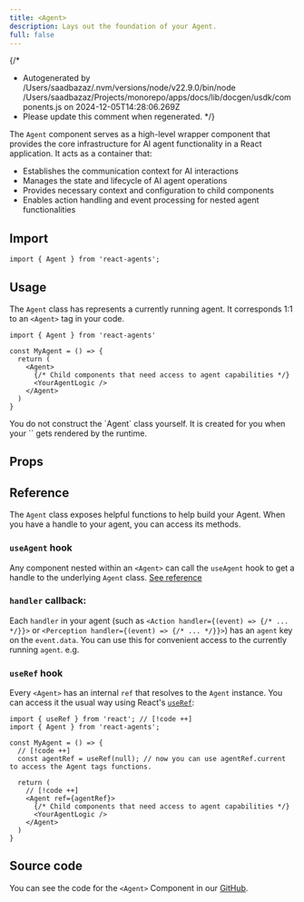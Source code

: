```yaml
---
title: <Agent>
description: Lays out the foundation of your Agent.
full: false
---
```



{/*
 * Autogenerated by /Users/saadbazaz/.nvm/versions/node/v22.9.0/bin/node /Users/saadbazaz/Projects/monorepo/apps/docs/lib/docgen/usdk/components.js on 2024-12-05T14:28:06.269Z
 * Please update this comment when regenerated.
*/}


The `Agent` component serves as a high-level wrapper component that provides the core infrastructure for AI agent functionality in a React application. It acts as a container that:
- Establishes the communication context for AI interactions
- Manages the state and lifecycle of AI agent operations
- Provides necessary context and configuration to child components
- Enables action handling and event processing for nested agent functionalities

## Import

```tsx
import { Agent } from 'react-agents';
```

## Usage

The `Agent` class has represents a currently running agent. It corresponds 1:1 to an `<Agent>` tag in your code.


```tsx
import { Agent } from 'react-agents'

const MyAgent = () => {
  return (
    <Agent>
      {/* Child components that need access to agent capabilities */}
      <YourAgentLogic />
    </Agent>
  )
}
```

<Callout>
You do not construct the `Agent` class yourself. It is created for you when your `<Agent>` gets rendered by the runtime.
</Callout>

## Props

<AutoTypeTable path="node_modules/usdk/packages/upstreet-agent/packages/react-agents/types/agents.d.ts" name="AgentProps" />  


## Reference

The `Agent` class exposes helpful functions to help build your Agent. When you have a handle to your agent, you can access its methods.

### `useAgent` hook
Any component nested within an `<Agent>` can call the `useAgent` hook to get a handle to the underlying `Agent` class. [See reference](/api/hooks/useAgent)

### `handler` callback: 
Each `handler` in your agent (such as `<Action handler={(event) => {/* ... */}}>` or `<Perception handler={(event) => {/* ... */}}>`) has an `agent` key on the `event.data`. You can use this for convenient access to the currently running `agent`. e.g.

### `useRef` hook
Every `<Agent>` has an internal `ref` that resolves to the `Agent` instance. You can access it the usual way using React's [`useRef`](https://react.dev/reference/react/useRef):
```tsx
import { useRef } from 'react'; // [!code ++]
import { Agent } from 'react-agents';

const MyAgent = () => {
  // [!code ++]
  const agentRef = useRef(null); // now you can use agentRef.current to access the Agent tags functions. 

  return (
    // [!code ++]
    <Agent ref={agentRef}>
      {/* Child components that need access to agent capabilities */}
      <YourAgentLogic />
    </Agent>
  )
}

```

## Source code

You can see the code for the `<Agent>` Component in our [GitHub](https://github.com/UpstreetAI/upstreet-core/blob/main/packages/usdk/packages/upstreet-agent/packages/react-agents/components/agent.tsx).
